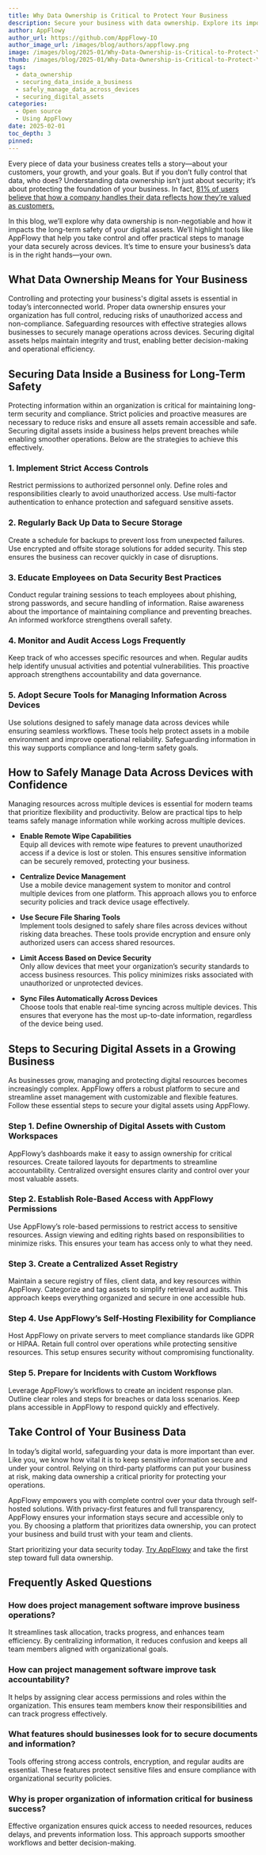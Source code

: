 ```yaml
---
title: Why Data Ownership is Critical to Protect Your Business
description: Secure your business with data ownership. Explore its importance, manage data across devices safely, and protect digital assets with confidence.
author: AppFlowy
author_url: https://github.com/AppFlowy-IO
author_image_url: /images/blog/authors/appflowy.png
image: /images/blog/2025-01/Why-Data-Ownership-is-Critical-to-Protect-Your-Business.png
thumb: /images/blog/2025-01/Why-Data-Ownership-is-Critical-to-Protect-Your-Business.png
tags:
  - data_ownership
  - securing_data_inside_a_business
  - safely_manage_data_across_devices
  - securing_digital_assets
categories:
  - Open source
  - Using AppFlowy
date: 2025-02-01
toc_depth: 3
pinned:
---
```

Every piece of data your business creates tells a story—about your customers, your growth, and your goals. But if you don’t fully control that data, who does? Understanding data ownership isn’t just about security; it’s about protecting the foundation of your business. In fact, [81% of users believe that how a company handles their data reflects how they’re valued as customers.](https://www.cisco.com/c/dam/en_us/about/doing_business/trust-center/docs/cisco-consumer-privacy-survey-2022.pdf)

In this blog, we’ll explore why data ownership is non-negotiable and how it impacts the long-term safety of your digital assets. We’ll highlight tools like AppFlowy that help you take control and offer practical steps to manage your data securely across devices. It’s time to ensure your business’s data is in the right hands—your own.

## What Data Ownership Means for Your Business

Controlling and protecting your business's digital assets is essential in today’s interconnected world. Proper data ownership ensures your organization has full control, reducing risks of unauthorized access and non-compliance. Safeguarding resources with effective strategies allows businesses to securely manage operations across devices. Securing digital assets helps maintain integrity and trust, enabling better decision-making and operational efficiency.

## Securing Data Inside a Business for Long-Term Safety

Protecting information within an organization is critical for maintaining long-term security and compliance. Strict policies and proactive measures are necessary to reduce risks and ensure all assets remain accessible and safe. Securing digital assets inside a business helps prevent breaches while enabling smoother operations. Below are the strategies to achieve this effectively.

### 1\. Implement Strict Access Controls

Restrict permissions to authorized personnel only. Define roles and responsibilities clearly to avoid unauthorized access. Use multi-factor authentication to enhance protection and safeguard sensitive assets.

### 2\. Regularly Back Up Data to Secure Storage

Create a schedule for backups to prevent loss from unexpected failures. Use encrypted and offsite storage solutions for added security. This step ensures the business can recover quickly in case of disruptions.

### 3\. Educate Employees on Data Security Best Practices

Conduct regular training sessions to teach employees about phishing, strong passwords, and secure handling of information. Raise awareness about the importance of maintaining compliance and preventing breaches. An informed workforce strengthens overall safety.

### 4\. Monitor and Audit Access Logs Frequently

Keep track of who accesses specific resources and when. Regular audits help identify unusual activities and potential vulnerabilities. This proactive approach strengthens accountability and data governance.

### 5\. Adopt Secure Tools for Managing Information Across Devices

Use solutions designed to safely manage data across devices while ensuring seamless workflows. These tools help protect assets in a mobile environment and improve operational reliability. Safeguarding information in this way supports compliance and long-term safety goals.

## How to Safely Manage Data Across Devices with Confidence

Managing resources across multiple devices is essential for modern teams that prioritize flexibility and productivity. Below are practical tips to help teams safely manage information while working across multiple devices.

* **Enable Remote Wipe Capabilities**  
  Equip all devices with remote wipe features to prevent unauthorized access if a device is lost or stolen. This ensures sensitive information can be securely removed, protecting your business.

* **Centralize Device Management**  
  Use a mobile device management system to monitor and control multiple devices from one platform. This approach allows you to enforce security policies and track device usage effectively.

* **Use Secure File Sharing Tools**  
  Implement tools designed to safely share files across devices without risking data breaches. These tools provide encryption and ensure only authorized users can access shared resources.

* **Limit Access Based on Device Security**  
  Only allow devices that meet your organization’s security standards to access business resources. This policy minimizes risks associated with unauthorized or unprotected devices.

* **Sync Files Automatically Across Devices**  
  Choose tools that enable real-time syncing across multiple devices. This ensures that everyone has the most up-to-date information, regardless of the device being used.

## Steps to Securing Digital Assets in a Growing Business

As businesses grow, managing and protecting digital resources becomes increasingly complex. AppFlowy offers a robust platform to secure and streamline asset management with customizable and flexible features. Follow these essential steps to secure your digital assets using AppFlowy.

### Step 1\. Define Ownership of Digital Assets with Custom Workspaces

AppFlowy’s dashboards make it easy to assign ownership for critical resources. Create tailored layouts for departments to streamline accountability. Centralized oversight ensures clarity and control over your most valuable assets.

### Step 2\. Establish Role-Based Access with AppFlowy Permissions

Use AppFlowy’s role-based permissions to restrict access to sensitive resources. Assign viewing and editing rights based on responsibilities to minimize risks. This ensures your team has access only to what they need.

### Step 3\. Create a Centralized Asset Registry

Maintain a secure registry of files, client data, and key resources within AppFlowy. Categorize and tag assets to simplify retrieval and audits. This approach keeps everything organized and secure in one accessible hub.

### Step 4\. Use AppFlowy’s Self-Hosting Flexibility for Compliance

Host AppFlowy on private servers to meet compliance standards like GDPR or HIPAA. Retain full control over operations while protecting sensitive resources. This setup ensures security without compromising functionality.

### Step 5\. Prepare for Incidents with Custom Workflows

Leverage AppFlowy’s workflows to create an incident response plan. Outline clear roles and steps for breaches or data loss scenarios. Keep plans accessible in AppFlowy to respond quickly and effectively.

## Take Control of Your Business Data

In today’s digital world, safeguarding your data is more important than ever. Like you, we know how vital it is to keep sensitive information secure and under your control. Relying on third-party platforms can put your business at risk, making data ownership a critical priority for protecting your operations.

AppFlowy empowers you with complete control over your data through self-hosted solutions. With privacy-first features and full transparency, AppFlowy ensures your information stays secure and accessible only to you. By choosing a platform that prioritizes data ownership, you can protect your business and build trust with your team and clients.

Start prioritizing your data security today. [Try AppFlowy](https://appflowy.io/) and take the first step toward full data ownership.

## Frequently Asked Questions

### How does project management software improve business operations?

It streamlines task allocation, tracks progress, and enhances team efficiency. By centralizing information, it reduces confusion and keeps all team members aligned with organizational goals.

### How can project management software improve task accountability?

It helps by assigning clear access permissions and roles within the organization. This ensures team members know their responsibilities and can track progress effectively.

### What features should businesses look for to secure documents and information?

Tools offering strong access controls, encryption, and regular audits are essential. These features protect sensitive files and ensure compliance with organizational security policies.

### Why is proper organization of information critical for business success?

Effective organization ensures quick access to needed resources, reduces delays, and prevents information loss. This approach supports smoother workflows and better decision-making.

